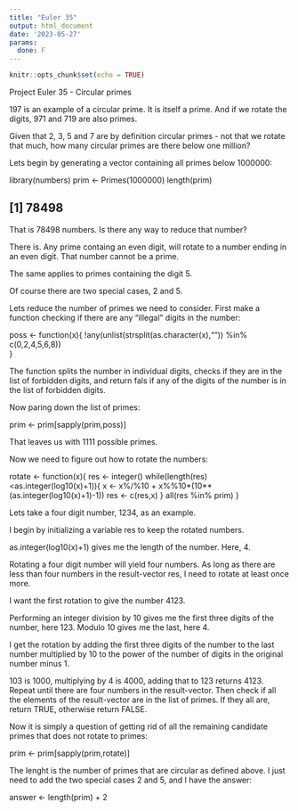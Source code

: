 ```yaml
---
title: "Euler 35"
output: html_document
date: '2023-05-27'
params:
  done: F
---
```


```r
knitr::opts_chunk$set(echo = TRUE)
```


Project Euler 35 - Circular primes

197 is an example of a circular prime. It is itself a prime. And if we rotate the digits, 971 and 719 are also primes.

Given that 2, 3, 5 and 7 are by definition circular primes - not that we rotate that much, how many circular primes are there below one million?

Lets begin by generating a vector containing all primes below 1000000:

library(numbers)
prim <- Primes(1000000)
length(prim)

## [1] 78498


That is 78498 numbers. Is there any way to reduce that number?

There is. Any prime containg an even digit, will rotate to a number ending in an even digit. That number cannot be a prime.

The same applies to primes containing the digit 5.

Of course there are two special cases, 2 and 5.

Lets reduce the number of primes we need to consider. First make a function checking if there are any “illegal” digits in the number:

poss <- function(x){
  !any(unlist(strsplit(as.character(x),"")) %in% c(0,2,4,5,6,8))  
}


The function splits the number in individual digits, checks if they are in the list of forbidden digits, and return fals if any of the digits of the number is in the list of forbidden digits.

Now paring down the list of primes:

prim <- prim[sapply(prim,poss)]


That leaves us with 1111 possible primes.

Now we need to figure out how to rotate the numbers:

rotate <- function(x){
  res <- integer()
  while(length(res)<as.integer(log10(x)+1)){
    x <- x%/%10 + x%%10*(10**(as.integer(log10(x)+1)-1))
    res <- c(res,x)
  }
  all(res %in% prim)
}


Lets take a four digit number, 1234, as an example.

I begin by initializing a variable res to keep the rotated numbers.

as.integer(log10(x)+1) gives me the length of the number. Here, 4.

Rotating a four digit number will yield four numbers. As long as there are less than four numbers in the result-vector res, I need to rotate at least once more.

I want the first rotation to give the number 4123.

Performing an integer division by 10 gives me the first three digits of the number, here 123. Modulo 10 gives me the last, here 4.

I get the rotation by adding the first three digits of the number to the last number multiplied by 10 to the power of the number of digits in the original number minus 1.

103 is 1000, multiplying by 4 is 4000, adding that to 123 returns 4123. Repeat until there are four numbers in the result-vector.
Then check if all the elements of the result-vector are in the list of primes. If they all are, return TRUE, otherwise return FALSE.

Now it is simply a question of getting rid of all the remaining candidate primes that does not rotate to primes:

prim <- prim[sapply(prim,rotate)]


The lenght is the number of primes that are circular as defined above. I just need to add the two special cases 2 and 5, and I have the answer:

answer <- length(prim) + 2
